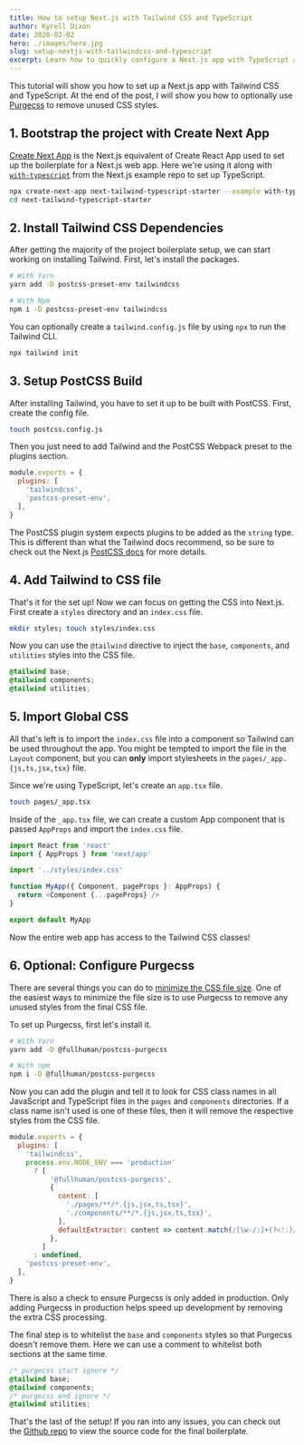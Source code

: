 ```yaml
---
title: How to setup Next.js with Tailwind CSS and TypeScript
author: Kyrell Dixon
date: 2020-02-02
hero: ./images/hero.jpg
slug: setup-nextjs-with-tailwindcss-and-typescript
excerpt: Learn how to quickly configure a Next.js app with TypeScript and Tailwind CSS
---
```


This tutorial will show you how to set up a Next.js app with Tailwind CSS and TypeScript. At the end of the post, I will show you how to
optionally use [Purgecss](https://www.purgecss.com/) to remove unused CSS styles.

## 1. Bootstrap the project with Create Next App

[Create Next App](https://nextjs.org/blog/create-next-app) is the Next.js equivalent of Create React App used to set up the boilerplate
for a Next.js web app. Here we're using it along with [`with-typescript`](https://github.com/zeit/next.js/tree/canary/examples/with-typescript)
from the Next.js example repo to set up TypeScript.

```bash
npx create-next-app next-tailwind-typescript-starter --example with-typescript
cd next-tailwind-typescript-starter
```

## 2. Install Tailwind CSS Dependencies

After getting the majority of the project boilerplate setup, we can start working on installing Tailwind. First, let's install the packages.

```bash
# With Yarn
yarn add -D postcss-preset-env tailwindcss

# With Npm
npm i -D postcss-preset-env tailwindcss
```

You can optionally create a `tailwind.config.js` file by using `npx` to run the Tailwind CLI.

```bash
npx tailwind init
```

## 3. Setup PostCSS Build

After installing Tailwind, you have to set it up to be built with PostCSS. First, create the config file. 

```bash
touch postcss.config.js
```

Then you just need to add Tailwind and the PostCSS Webpack preset to the plugins section.

```js
module.exports = {
  plugins: [
    'tailwindcss',
    'postcss-preset-env',
  ],
}

```

The PostCSS plugin system expects plugins to be added as the `string` type. This is different than what the Tailwind docs
recommend, so be sure to check out the Next.js [PostCSS docs](https://nextjs.org/docs/advanced-features/customizing-postcss-config#default-behavior) for more details.

## 4. Add Tailwind to CSS file

That's it for the set up! Now we can focus on getting the CSS into Next.js. First create a `styles` directory
and an `index.css` file.

```bash
mkdir styles; touch styles/index.css
```

Now you can use the `@tailwind` directive to inject the `base`, `components`, and `utilities` styles into the CSS file.

```css
@tailwind base;
@tailwind components;
@tailwind utilities;

```

## 5. Import Global CSS

All that's left is to import the `index.css` file into a component so Tailwind can be used throughout the app. You might be tempted to import the file in the `Layout` component,
but you can **only** import stylesheets in the `pages/_app.{js,ts,jsx,tsx}` file.

Since we're using TypeScript, let's create an `app.tsx` file. 

```bash
touch pages/_app.tsx
```

Inside of the `_app.tsx` file, we can create a custom App component that is passed `AppProps` and import
the `index.css` file.

```ts {4}
import React from 'react'
import { AppProps } from 'next/app'

import '../styles/index.css'

function MyApp({ Component, pageProps }: AppProps) {
  return <Component {...pageProps} />
}

export default MyApp

```

Now the entire web app has access to the Tailwind CSS classes!

## 6. Optional: Configure Purgecss

There are several things you can do to [minimize the CSS file size](https://tailwindcss.com/docs/controlling-file-size).
One of the easiest ways to minimize the file size is to use Purgecss to remove any unused styles from the final CSS file.

To set up Purgecss, first let's install it.

```bash
# With Yarn
yarn add -D @fullhuman/postcss-purgecss

# With npm
npm i -D @fullhuman/postcss-purgecss
```

Now you can add the plugin and tell it to look for CSS class names in all JavaScript and TypeScript files in the `pages` and `components` directories.
If a class name isn't used is one of these files, then it will remove the respective styles from the CSS file.

```js {4-15}
module.exports = {
  plugins: [
    'tailwindcss',
    process.env.NODE_ENV === 'production'
      ? [
          '@fullhuman/postcss-purgecss',
          {
            content: [
              './pages/**/*.{js,jsx,ts,tsx}',
              './components/**/*.{js,jsx,ts,tsx}',
            ],
            defaultExtractor: content => content.match(/[\w-/:]+(?<!:)/g) || [],
          },
        ]
      : undefined,
    'postcss-preset-env',
  ],
}
```

There is also a check to ensure Purgecss is only added in production. Only adding Purgecss in production helps speed up development by removing
the extra CSS processing.

The final step is to whitelist the `base` and `components` styles so that Purgecss doesn't remove them. Here we can use a comment
to whitelist both sections at the same time.

```css {1,4}
/* purgecss start ignore */
@tailwind base;
@tailwind components;
/* purgecss end ignore */
@tailwind utilities;

```

That's the last of the setup! If you ran into any issues, you can check out the [Github repo](https://github.com/kyrelldixon/next-tailwind-typescript-starter) to view the source code for the final boilerplate.